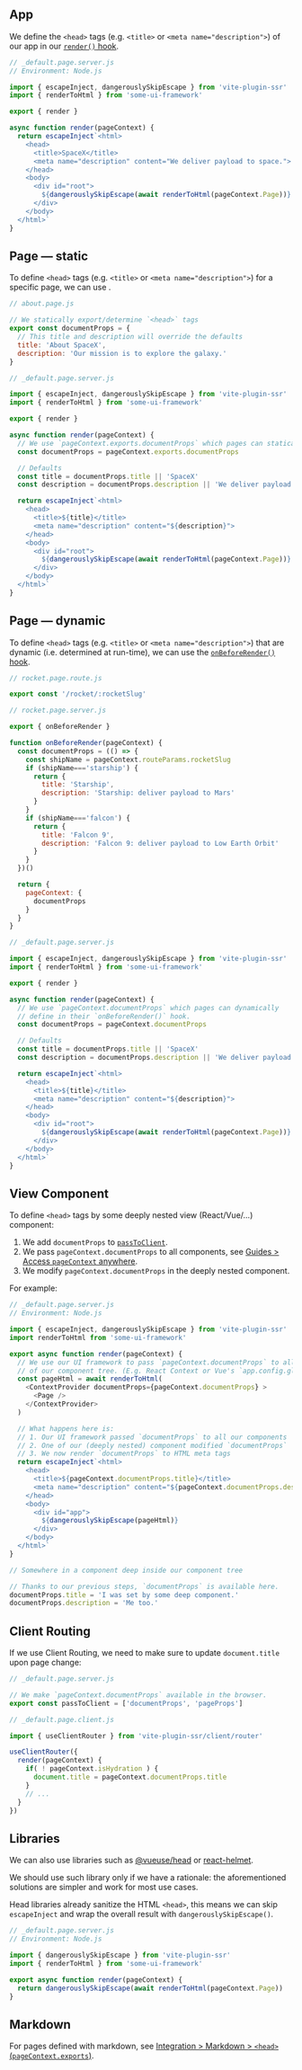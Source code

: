 
## App

We define the `<head>` tags (e.g. `<title>` or `<meta name="description">`)
of our app in our [`render()` hook](/render).

```js
// _default.page.server.js
// Environment: Node.js

import { escapeInject, dangerouslySkipEscape } from 'vite-plugin-ssr'
import { renderToHtml } from 'some-ui-framework'

export { render }

async function render(pageContext) {
  return escapeInject`<html>
    <head>
      <title>SpaceX</title>
      <meta name="description" content="We deliver payload to space.">
    </head>
    <body>
      <div id="root">
        ${dangerouslySkipEscape(await renderToHtml(pageContext.Page))}
      </div>
    </body>
  </html>`
}
```


## Page — static

To define `<head>` tags (e.g. `<title>` or `<meta name="description">`)
for a specific page,
we can use <Link href="/exports" text="a Custom Export" />.

```js
// about.page.js

// We statically export/determine `<head>` tags
export const documentProps = {
  // This title and description will override the defaults
  title: 'About SpaceX',
  description: 'Our mission is to explore the galaxy.'
}
```
```js
// _default.page.server.js

import { escapeInject, dangerouslySkipEscape } from 'vite-plugin-ssr'
import { renderToHtml } from 'some-ui-framework'

export { render }

async function render(pageContext) {
  // We use `pageContext.exports.documentProps` which pages can statically define.
  const documentProps = pageContext.exports.documentProps

  // Defaults
  const title = documentProps.title || 'SpaceX'
  const description = documentProps.description || 'We deliver payload to space.'

  return escapeInject`<html>
    <head>
      <title>${title}</title>
      <meta name="description" content="${description}">
    </head>
    <body>
      <div id="root">
        ${dangerouslySkipEscape(await renderToHtml(pageContext.Page))}
      </div>
    </body>
  </html>`
}
```


## Page — dynamic

To define `<head>` tags (e.g. `<title>` or `<meta name="description">`)
that are dynamic (i.e. determined at run-time),
we can use the [`onBeforeRender()` hook](/onBeforeRender).

```js
// rocket.page.route.js

export const '/rocket/:rocketSlug'
```
```js
// rocket.page.server.js

export { onBeforeRender }

function onBeforeRender(pageContext) {
  const documentProps = (() => {
    const shipName = pageContext.routeParams.rocketSlug
    if (shipName==='starship') {
      return {
        title: 'Starship',
        description: 'Starship: deliver payload to Mars'
      }
    }
    if (shipName==='falcon') {
      return {
        title: 'Falcon 9',
        description: 'Falcon 9: deliver payload to Low Earth Orbit'
      }
    }
  })()

  return {
    pageContext: {
      documentProps
    }
  }
}
```
```js
// _default.page.server.js

import { escapeInject, dangerouslySkipEscape } from 'vite-plugin-ssr'
import { renderToHtml } from 'some-ui-framework'

export { render }

async function render(pageContext) {
  // We use `pageContext.documentProps` which pages can dynamically
  // define in their `onBeforeRender()` hook.
  const documentProps = pageContext.documentProps

  // Defaults
  const title = documentProps.title || 'SpaceX'
  const description = documentProps.description || 'We deliver payload to space.'

  return escapeInject`<html>
    <head>
      <title>${title}</title>
      <meta name="description" content="${description}">
    </head>
    <body>
      <div id="root">
        ${dangerouslySkipEscape(await renderToHtml(pageContext.Page))}
      </div>
    </body>
  </html>`
}
```


## View Component

To define `<head>` tags by some deeply nested view (React/Vue/...) component:
 1. We add `documentProps` to [`passToClient`](/passToClient).
 2. We pass `pageContext.documentProps` to all components, see [Guides > Access `pageContext` anywhere](/pageContext-anywhere).
 3. We modify `pageContext.documentProps` in the deeply nested component.

For example:

```js
// _default.page.server.js
// Environment: Node.js

import { escapeInject, dangerouslySkipEscape } from 'vite-plugin-ssr'
import renderToHtml from 'some-ui-framework'

export async function render(pageContext) {
  // We use our UI framework to pass `pageContext.documentProps` to all components
  // of our component tree. (E.g. React Context or Vue's `app.config.globalProperties`.)
  const pageHtml = await renderToHtml(
    <ContextProvider documentProps={pageContext.documentProps} >
      <Page />
    </ContextProvider>
  )

  // What happens here is:
  // 1. Our UI framework passed `documentProps` to all our components
  // 2. One of our (deeply nested) component modified `documentProps`
  // 3. We now render `documentProps` to HTML meta tags
  return escapeInject`<html>
    <head>
      <title>${pageContext.documentProps.title}</title>
      <meta name="description" content="${pageContext.documentProps.description}">
    </head>
    <body>
      <div id="app">
        ${dangerouslySkipEscape(pageHtml)}
      </div>
    </body>
  </html>`
}
```

```js
// Somewhere in a component deep inside our component tree

// Thanks to our previous steps, `documentProps` is available here.
documentProps.title = 'I was set by some deep component.'
documentProps.description = 'Me too.'
```


## Client Routing

If we use Client Routing, we need to make sure to update `document.title` upon page change:

```js
// _default.page.server.js

// We make `pageContext.documentProps` available in the browser.
export const passToClient = ['documentProps', 'pageProps']
```
```js
// _default.page.client.js

import { useClientRouter } from 'vite-plugin-ssr/client/router'

useClientRouter({
  render(pageContext) {
    if( ! pageContext.isHydration ) {
      document.title = pageContext.documentProps.title
    }
    // ...
  }
})
```


## Libraries

We can also use libraries such as [@vueuse/head](https://github.com/vueuse/head) or [react-helmet](https://github.com/nfl/react-helmet).

We should use such library only if we have a rationale:
the aforementioned solutions are simpler and work for most use cases.

Head libraries already sanitize the HTML `<head>`, this means we can skip `escapeInject` and wrap the overall result with `dangerouslySkipEscape()`.

```js
// _default.page.server.js
// Environment: Node.js

import { dangerouslySkipEscape } from 'vite-plugin-ssr'
import { renderToHtml } from 'some-ui-framework'

export async function render(pageContext) {
  return dangerouslySkipEscape(await renderToHtml(pageContext.Page))
}
```


## Markdown

For pages defined with markdown, see [Integration > Markdown > `<head>` (`pageContext.exports`)](/markdown#head-pagecontext-exports).

